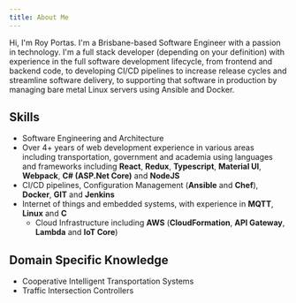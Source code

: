 ```yaml
---
title: About Me
---
```


Hi, I'm Roy Portas. I'm a Brisbane-based Software Engineer with a passion in technology.
I'm a full stack developer (depending on your definition) with experience in the full software development lifecycle,
from frontend and backend code, to developing CI/CD pipelines to increase release cycles and streamline software delivery, 
to supporting that software in production by managing bare metal Linux servers using Ansible and Docker.

## Skills

- Software Engineering and Architecture
- Over 4+ years of web development experience in various areas including
  transportation, government and academia using languages and frameworks
  including **React**, **Redux**, **Typescript**, 
  **Material UI**, **Webpack**, **C# (ASP.Net Core)** and **NodeJS**
- CI/CD pipelines, Configuration Management (**Ansible** and **Chef**), **Docker**, **GIT** and **Jenkins**
- Internet of things and embedded systems, with experience in **MQTT**, **Linux** and **C**
  - Cloud Infrastructure including **AWS** (**CloudFormation**, **API Gateway**, **Lambda** and **IoT Core**)

## Domain Specific Knowledge

- Cooperative Intelligent Transportation Systems
- Traffic Intersection Controllers
